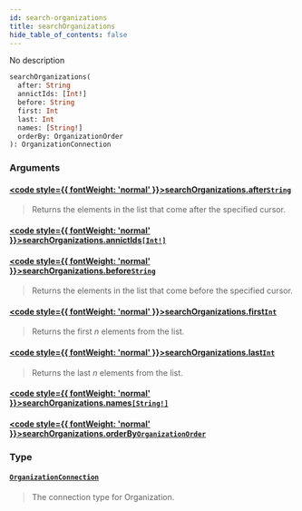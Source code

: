```yaml
---
id: search-organizations
title: searchOrganizations
hide_table_of_contents: false
---
```








No description

```graphql
searchOrganizations(
  after: String
  annictIds: [Int!]
  before: String
  first: Int
  last: Int
  names: [String!]
  orderBy: OrganizationOrder
): OrganizationConnection
```


### Arguments

#### [<code style={{ fontWeight: 'normal' }}>searchOrganizations.<b>after</b></code>](#)<Bullet />[`String`](/docs/graphql-api/beta/reference/scalars/string) <Badge class="secondary" text="scalar"/>
> Returns the elements in the list that come after the specified cursor.
> 

#### [<code style={{ fontWeight: 'normal' }}>searchOrganizations.<b>annictIds</b></code>](#)<Bullet />[`[Int!]`](/docs/graphql-api/beta/reference/scalars/int) <Badge class="secondary" text="list"/> <Badge class="secondary" text="scalar"/>
> 
> 

#### [<code style={{ fontWeight: 'normal' }}>searchOrganizations.<b>before</b></code>](#)<Bullet />[`String`](/docs/graphql-api/beta/reference/scalars/string) <Badge class="secondary" text="scalar"/>
> Returns the elements in the list that come before the specified cursor.
> 

#### [<code style={{ fontWeight: 'normal' }}>searchOrganizations.<b>first</b></code>](#)<Bullet />[`Int`](/docs/graphql-api/beta/reference/scalars/int) <Badge class="secondary" text="scalar"/>
> Returns the first _n_ elements from the list.
> 

#### [<code style={{ fontWeight: 'normal' }}>searchOrganizations.<b>last</b></code>](#)<Bullet />[`Int`](/docs/graphql-api/beta/reference/scalars/int) <Badge class="secondary" text="scalar"/>
> Returns the last _n_ elements from the list.
> 

#### [<code style={{ fontWeight: 'normal' }}>searchOrganizations.<b>names</b></code>](#)<Bullet />[`[String!]`](/docs/graphql-api/beta/reference/scalars/string) <Badge class="secondary" text="list"/> <Badge class="secondary" text="scalar"/>
> 
> 

#### [<code style={{ fontWeight: 'normal' }}>searchOrganizations.<b>orderBy</b></code>](#)<Bullet />[`OrganizationOrder`](/docs/graphql-api/beta/reference/inputs/organization-order) <Badge class="secondary" text="input"/>
> 
> 

### Type

#### [`OrganizationConnection`](/docs/graphql-api/beta/reference/objects/organization-connection) <Badge class="secondary" text="object"/>
> The connection type for Organization.
> 





